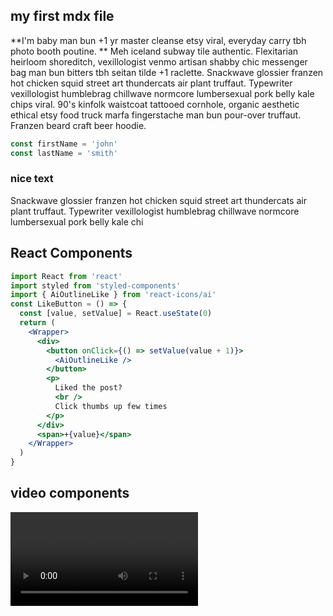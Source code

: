 
<section className='mdx-page'>

## my first mdx file

**I'm baby man bun +1 yr master cleanse etsy viral, everyday carry tbh photo booth poutine. ** Meh iceland subway tile authentic. Flexitarian heirloom shoreditch, vexillologist venmo artisan shabby chic messenger bag man bun bitters tbh seitan tilde +1 raclette. Snackwave glossier franzen hot chicken squid street art thundercats air plant truffaut. Typewriter vexillologist humblebrag chillwave normcore lumbersexual pork belly kale chips viral. 90's kinfolk waistcoat tattooed cornhole, organic aesthetic ethical etsy food truck marfa fingerstache man bun pour-over truffaut. Franzen beard craft beer hoodie.

<div className="code">

```js
const firstName = 'john'
const lastName = 'smith'
```

</div>

<div className="nice-text">
  <h3> nice text</h3>
  <FiInfo className="nice-text-icon"></FiInfo>
  Snackwave glossier franzen hot chicken squid street art thundercats air plant truffaut.
  Typewriter vexillologist humblebrag chillwave normcore lumbersexual pork belly
  kale chi
</div>

<h2> React Components</h2>
<Counter />

```jsx
import React from 'react'
import styled from 'styled-components'
import { AiOutlineLike } from 'react-icons/ai'
const LikeButton = () => {
  const [value, setValue] = React.useState(0)
  return (
    <Wrapper>
      <div>
        <button onClick={() => setValue(value + 1)}>
          <AiOutlineLike />
        </button>
        <p>
          Liked the post?
          <br />
          Click thumbs up few times
        </p>
      </div>
      <span>+{value}</span>
    </Wrapper>
  )
}
```

<LikeButton />
<h2>video components</h2>
<RegVideo />
<Video />

<h2>regular heading</h2>
<h2 title="true">title heading 2</h2>
<h4>regular heading</h4>
<h4 title="true">title heading 4</h4>

`console.log('hello world')`

<h4>blockquote element</h4>
<blockquote display="default">
  I'm baby man bun +1 yr master cleanse etsy viral, everyday carry tbh photo
  booth poutine.
</blockquote>
<blockquote display="info">
  I'm baby man bun +1 yr master cleanse etsy viral, everyday carry tbh photo
  booth poutine.
</blockquote>
<blockquote display="warning">
  I'm baby man bun +1 yr master cleanse etsy viral, everyday carry tbh photo
  booth poutine.
</blockquote>

<blockquote>
  I'm baby man bun +1 yr master cleanse etsy viral, everyday carry tbh photo
  booth poutine. I'm baby man bun +1 yr master cleanse etsy viral, everyday
  carry tbh photo booth poutine. I'm baby man bun +1 yr master cleanse etsy
  viral, everyday carry tbh photo booth poutine.
</blockquote>
#### Javascript

```js
// comments
const name = 'john'
const channel = 'coding addict'

function featuredProducts(data) {
  return data.filter(item => {
    return item.featured === true
  })
}
featuredProducts()
```

#### JSX

```jsx
import React from 'react'

const Counter = () => {
  const [count, setCount] = React.useState(0)
  return (
    <section className="counter">
      <h4>show some love to MDX</h4>
      <h4>likes {count}</h4>
      <button className="btn btn-danger" onClick={() => setCount(count + 1)}>
        i like mdx
      </button>
    </section>
  )
}
export default Counter
```

#### HTML

```html
<h1>hello world</h1>
<p class="random">random text</p>
<section class="contact">
  <div class="title">
    <h1>contact us</h1>
  </div>
</section>
```

#### CSS

```css
max-width: 500px;
border-radius: var(--radius);
padding: 1rem 1.5rem;
background: var(--clr-grey-10);
text-align: center;
```

<Link to='/posts' className='btn center-btn'>all posts</Link>
</section>
